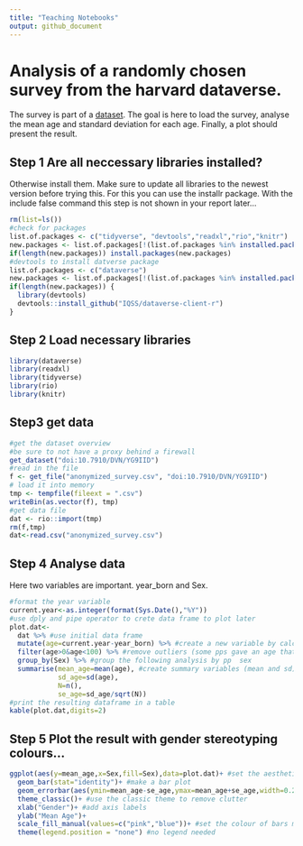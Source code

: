 ```yaml
---
title: "Teaching Notebooks"
output: github_document
---
```


# Analysis of a randomly chosen survey from the harvard dataverse.
The survey is part of a [dataset](doi:10.7910/DVN/YG9IID).
The goal is here to load the survey, analyse the mean age and standard deviation for each age.
Finally, a plot should present the result.

## Step 1 Are all neccessary libraries installed?
Otherwise install them. Make sure to update all libraries to the newest version before trying this.
For this you can use the installr package.
With the include false command this step is not shown in your report later...
```r
rm(list=ls())
#check for packages
list.of.packages <- c("tidyverse", "devtools","readxl","rio","knitr")
new.packages <- list.of.packages[!(list.of.packages %in% installed.packages()[,"Package"])]
if(length(new.packages)) install.packages(new.packages)
#devtools to install datverse package
list.of.packages <- c("dataverse")
new.packages <- list.of.packages[!(list.of.packages %in% installed.packages()[,"Package"])]
if(length(new.packages)) {
  library(devtools)
  devtools::install_github("IQSS/dataverse-client-r")
}
```
## Step 2 Load necessary libraries
```r
library(dataverse)
library(readxl)
library(tidyverse)
library(rio)
library(knitr)
```

## Step3 get data
```r
#get the dataset overview
#be sure to not have a proxy behind a firewall
get_dataset("doi:10.7910/DVN/YG9IID")
#read in the file
f <- get_file("anonymized_survey.csv", "doi:10.7910/DVN/YG9IID")
# load it into memory
tmp <- tempfile(fileext = ".csv")
writeBin(as.vector(f), tmp)
#get data file
dat <- rio::import(tmp)
rm(f,tmp)
dat<-read.csv("anonymized_survey.csv")

```


## Step 4 Analyse data
Here two variables are important. year_born and Sex.
```r
#format the year variable
current.year<-as.integer(format(Sys.Date(),"%Y"))
#use dply and pipe operator to crete data frame to plot later
plot.dat<-
  dat %>% #use initial data frame
  mutate(age=current.year-year_born) %>% #create a new variable by calculating the age
  filter(age>0&age<100) %>% #remove outliers (some pps gave an age that was too high or negative)
  group_by(Sex) %>% #group the following analysis by pp  sex
  summarise(mean_age=mean(age), #create summary variables (mean and sd)
            sd_age=sd(age),
            N=n(),
            se_age=sd_age/sqrt(N))
#print the resulting dataframe in a table
kable(plot.dat,digits=2)
```

## Step 5 Plot the result with gender stereotyping colours...

```r
ggplot(aes(y=mean_age,x=Sex,fill=Sex),data=plot.dat)+ #set the aesthetics
  geom_bar(stat="identity")+ #make a bar plot
  geom_errorbar(aes(ymin=mean_age-se_age,ymax=mean_age+se_age,width=0.2))+ #and add error bars
  theme_classic()+ #use the classic theme to remove clutter
  xlab("Gender")+ #add axis labels
  ylab("Mean Age")+
  scale_fill_manual(values=c("pink","blue"))+ #set the colour of bars manually
  theme(legend.position = "none") #no legend needed
```









